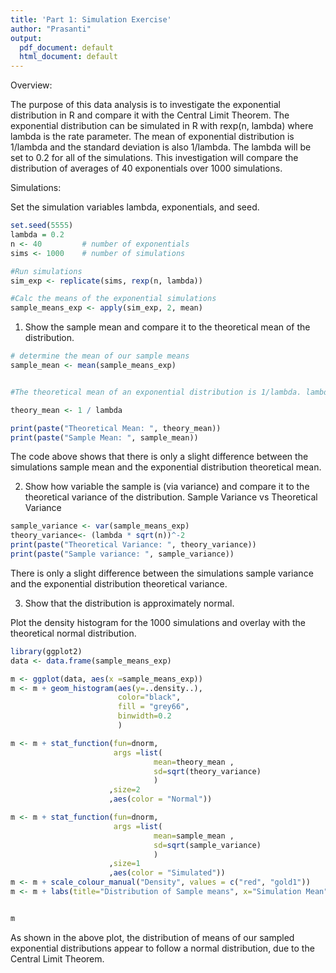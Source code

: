 ---
title: 'Part 1: Simulation Exercise'
author: "Prasanti"
output:
  pdf_document: default
  html_document: default
---
Overview: 

The purpose of this data analysis is to investigate the exponential distribution in R and compare it with the Central Limit Theorem. The exponential distribution can be simulated in R with rexp(n, lambda) where lambda is the rate parameter. The mean of exponential distribution is 1/lambda and the standard deviation is also 1/lambda. The lambda will be set to 0.2 for all of the simulations. This investigation will compare the distribution of averages of 40 exponentials over 1000 simulations.


Simulations: 

Set the simulation variables lambda, exponentials, and seed.



```{r}

set.seed(5555)
lambda = 0.2
n <- 40         # number of exponentials
sims <- 1000    # number of simulations

#Run simulations
sim_exp <- replicate(sims, rexp(n, lambda))

#Calc the means of the exponential simulations
sample_means_exp <- apply(sim_exp, 2, mean)
```

1. Show the sample mean and compare it to the theoretical mean of the distribution.

```{r}
# determine the mean of our sample means
sample_mean <- mean(sample_means_exp)


#The theoretical mean of an exponential distribution is 1/lambda. lambda is 0.2. Therefore, the theoretical mean should be 1/ 0.2

theory_mean <- 1 / lambda

print(paste("Theoretical Mean: ", theory_mean))
print(paste("Sample Mean: ", sample_mean))
```


The code above shows that there is only a slight difference between the simulations sample mean and the 
exponential distribution theoretical mean.

2. Show how variable the sample is (via variance) and compare it to the theoretical variance of the distribution.
Sample Variance vs Theoretical Variance
```{r}
sample_variance <- var(sample_means_exp)
theory_variance<- (lambda * sqrt(n))^-2
print(paste("Theoretical Variance: ", theory_variance))
print(paste("Sample variance: ", sample_variance))

```
There is only a slight difference between the simulations sample variance and the exponential distribution theoretical variance.

3. Show that the distribution is approximately normal.

Plot the density histogram for the 1000 simulations and overlay with the theoretical normal distribution.


```{r}
library(ggplot2)
data <- data.frame(sample_means_exp)

m <- ggplot(data, aes(x =sample_means_exp))
m <- m + geom_histogram(aes(y=..density..), 
                        color="black",
                        fill = "grey66", 
                        binwidth=0.2
                        )

m <- m + stat_function(fun=dnorm, 
                       args =list(
                                mean=theory_mean ,
                                sd=sqrt(theory_variance)
                                )
                      ,size=2
                      ,aes(color = "Normal"))

m <- m + stat_function(fun=dnorm, 
                       args =list(
                                mean=sample_mean ,
                                sd=sqrt(sample_variance)
                                )
                      ,size=1
                      ,aes(color = "Simulated")) 
m <- m + scale_colour_manual("Density", values = c("red", "gold1"))
m <- m + labs(title="Distribution of Sample means", x="Simulation Mean", y = "Density")


m
```


As shown in the above plot, the distribution of means of our sampled exponential distributions appear to follow a normal distribution, due to the Central Limit Theorem.
